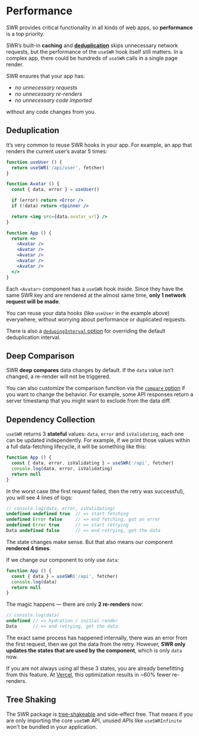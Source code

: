 # Performance

SWR provides critical functionality in all kinds of web apps, so **performance** is a top priority. 

SWR’s built-in **caching** and **[deduplication](/advanced/performance#deduplication)** skips unnecessary network requests, but 
the performance of the `useSWR` hook itself still matters. In a complex app, there could be hundreds of `useSWR` calls in a single page render.

SWR ensures that your app has:
- _no unnecessary requests_
- _no unnecessary re-renders_
- _no unnecessary code imported_

without any code changes from you.

## Deduplication

It’s very common to reuse SWR hooks in your app. For example, an app that renders the current user’s avatar 5 times:

```jsx
function useUser () {
  return useSWR('/api/user', fetcher)
}

function Avatar () {
  const { data, error } = useUser()

  if (error) return <Error />
  if (!data) return <Spinner />

  return <img src={data.avatar_url} />
}

function App () {
  return <>
    <Avatar />
    <Avatar />
    <Avatar />
    <Avatar />
    <Avatar />
  </>
}
```

Each `<Avatar>` component has a `useSWR` hook inside. Since they have the same SWR key and are rendered at the almost same time, **only 1 network request will be made**.

You can reuse your data hooks (like `useUser` in the example above) everywhere, without worrying about performance or duplicated requests.

There is also a [`dedupingInterval` option](/docs/options) for overriding the default deduplication interval.

## Deep Comparison

SWR **deep compares** data changes by default. If the `data` value isn’t changed, a re-render will not be triggered.

You can also customize the comparison function via the [`compare` option](/docs/options) if you want to change the behavior. 
For example, some API responses return a server timestamp that you might want to exclude from the data diff.

## Dependency Collection

`useSWR` returns 3 **stateful** values: `data`, `error` and `isValidating`, each one can be updated independently.
For example, if we print those values within a full data-fetching lifecycle, it will be something like this:

```jsx
function App () {
  const { data, error, isValidating } = useSWR('/api', fetcher)
  console.log(data, error, isValidating)
  return null
}
```

In the worst case (the first request failed, then the retry was successful), you will see 4 lines of logs:

```js
// console.log(data, error, isValidating)
undefined undefined true  // => start fetching
undefined Error false     // => end fetching, got an error
undefined Error true      // => start retrying
Data undefined false      // => end retrying, get the data
```

The state changes make sense. But that also means our component **rendered 4 times**.

If we change our component to only use `data`:

```jsx
function App () {
  const { data } = useSWR('/api', fetcher)
  console.log(data)
  return null
}
```

The magic happens — there are only **2 re-renders** now:

```js
// console.log(data)
undefined // => hydration / initial render
Data      // => end retrying, get the data
```

The exact same process has happened internally, there was an error from the first request, then we got the data from the retry.
However, **SWR only updates the states that are used by the component**, which is only `data` now. 

If you are not always using all these 3 states, you are already benefitting from this feature. 
At [Vercel](https://vercel.com), this optimization results in ~60% fewer re-renders.

## Tree Shaking

The SWR package is [tree-shakeable](https://webpack.js.org/guides/tree-shaking) and side-effect free. 
That means if you are only importing the core `useSWR` API, unused APIs like `useSWRInfinite` won't be bundled in your application.

